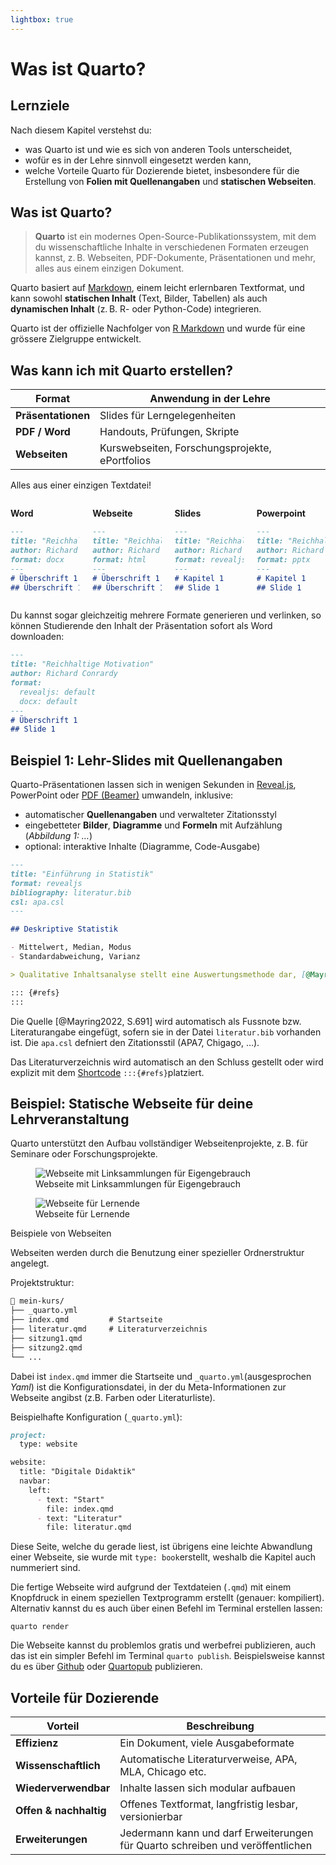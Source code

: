 ```yaml
---
lightbox: true
---
```


# Was ist Quarto?


:::{.callout-note}
## Lernziele

Nach diesem Kapitel verstehst du:

- was Quarto ist und wie es sich von anderen Tools unterscheidet,
- wofür es in der Lehre sinnvoll eingesetzt werden kann,
- welche Vorteile Quarto für Dozierende bietet, insbesondere für die Erstellung von **Folien mit Quellenangaben** und **statischen Webseiten**.
:::


## Was ist Quarto?

> **Quarto** ist ein modernes Open-Source-Publikationssystem, mit dem du wissenschaftliche Inhalte in verschiedenen Formaten erzeugen kannst, z. B. Webseiten, PDF-Dokumente, Präsentationen und mehr, alles aus einem einzigen Dokument.

Quarto basiert auf [Markdown](https://quarto.org/docs/authoring/markdown-basics.html), einem leicht erlernbaren Textformat, und kann sowohl **statischen Inhalt** (Text, Bilder, Tabellen) als auch **dynamischen Inhalt** (z. B. R- oder Python-Code) integrieren.

Quarto ist der offizielle Nachfolger von [R Markdown](https://rmarkdown.rstudio.com/) und wurde für eine grössere Zielgruppe entwickelt.


## Was kann ich mit Quarto erstellen?

| Format         | Anwendung in der Lehre                            |
|----------------|----------------------------------------------------|
| **Präsentationen** | Slides für Lerngelegenheiten |
| **PDF / Word**     | Handouts, Prüfungen, Skripte                   |
| **Webseiten**      | Kurswebseiten, Forschungsprojekte, ePortfolios |

Alles aus einer einzigen Textdatei!

:::: {.columns}
::: {.column}

**Word**
```markdown
---
title: "Reichhaltige Motivation"
author: Richard Conrardy
format: docx
---
# Überschrift 1
## Überschrift 1.1
```

:::
::: {.column}

**Webseite**

```markdown
---
title: "Reichhaltige Motivation"
author: Richard Conrardy
format: html
---
# Überschrift 1
## Überschrift 1.1
```

:::
::: {.column}

**Slides**
```markdown
---
title: "Reichhaltige Motivation"
author: Richard Conrardy
format: revealjs
---
# Kapitel 1
## Slide 1
```
:::

::: {.column}

**Powerpoint**
```markdown
---
title: "Reichhaltige Motivation"
author: Richard Conrardy
format: pptx
---
# Kapitel 1
## Slide 1
```
:::

::::

Du kannst sogar gleichzeitig mehrere Formate generieren und verlinken, so können Studierende den Inhalt der Präsentation sofort als Word downloaden:

```markdown
---
title: "Reichhaltige Motivation"
author: Richard Conrardy
format: 
  revealjs: default
  docx: default
---
# Überschrift 1
## Slide 1
```

## Beispiel 1: Lehr-Slides mit Quellenangaben

Quarto-Präsentationen lassen sich in wenigen Sekunden in [Reveal.js](https://revealjs.com/), PowerPoint oder [PDF (Beamer)](https://www.overleaf.com/learn/latex/Beamer%23Creating_a_table_of_contents) umwandeln, inklusive:

- automatischer **Quellenangaben** und verwalteter Zitationsstyl
- eingebetteter **Bilder**, **Diagramme** und **Formeln** mit Aufzählung (*Abbildung 1: ...*)
- optional: interaktive Inhalte (Diagramme, Code-Ausgabe)



````markdown
---
title: "Einführung in Statistik"
format: revealjs
bibliography: literatur.bib
csl: apa.csl
---

## Deskriptive Statistik

- Mittelwert, Median, Modus
- Standardabweichung, Varianz

> Qualitative Inhaltsanalyse stellt eine Auswertungsmethode dar, [@Mayring2022, S.691]

::: {#refs}
:::
````
Die Quelle [@Mayring2022, S.691] wird automatisch als Fussnote bzw. Literaturangabe eingefügt, sofern sie in der Datei `literatur.bib` vorhanden ist. Die `apa.csl` defniert den Zitationsstil (APA7, Chigago, ...). 

Das Literaturverzeichnis wird automatisch an den Schluss gestellt oder wird explizit mit dem [Shortcode](https://quarto.org/docs/authoring/citations.html#bibliography-generation) `:::{#refs}`platziert.

## Beispiel: Statische Webseite für deine Lehrveranstaltung

Quarto unterstützt den Aufbau vollständiger Webseitenprojekte, z. B. für Seminare oder Forschungsprojekte.

::: {#fig-elephants layout-ncol=2}

![Webseite mit Linksammlungen für Eigengebrauch](screenshots/webseite_blau.png){#fig-webseite1}

![Webseite für Lernende](screenshots/webseite_rot.png){#fig-webseite2}

Beispiele von Webseiten
:::

Webseiten werden durch die Benutzung einer spezieller Ordnerstruktur angelegt. 

Projektstruktur:

````markdown
📁 mein-kurs/
├── _quarto.yml
├── index.qmd         # Startseite
├── literatur.qmd     # Literaturverzeichnis
├── sitzung1.qmd
├── sitzung2.qmd
└── ...
````

Dabei ist `index.qmd` immer die Startseite und `_quarto.yml`(ausgesprochen *Yaml*) ist die Konfigurationsdatei, in der du Meta-Informationen zur Webseite angibst (z.B. Farben oder Literaturliste).

Beispielhafte Konfiguration (`_quarto.yml`):

````markdown
project:
  type: website

website:
  title: "Digitale Didaktik"
  navbar:
    left:
      - text: "Start"
        file: index.qmd
      - text: "Literatur"
        file: literatur.qmd
````

Diese Seite, welche du gerade liest, ist übrigens eine leichte Abwandlung einer Webseite, sie wurde mit `type: book`erstellt, weshalb die Kapitel auch nummeriert sind.

Die fertige Webseite wird aufgrund der Textdateien (`.qmd`) mit einem Knopfdruck in einem speziellen Textprogramm erstellt (genauer: kompiliert). Alternativ kannst du es auch über einen Befehl im Terminal erstellen lassen: 

```terminal
quarto render
```

Die Webseite kannst du problemlos gratis und werbefrei publizieren, auch das ist ein simpler Befehl im Terminal `quarto publish`. Beispielsweise kannst du es über [Github](https://github.com/) oder [Quartopub](https://quartopub.com/) publizieren.

## Vorteile für Dozierende

| Vorteil                | Beschreibung                                           |
| ---------------------- | ------------------------------------------------------ |
| **Effizienz**          | Ein Dokument, viele Ausgabeformate                     |
| **Wissenschaftlich**   | Automatische Literaturverweise, APA, MLA, Chicago etc. |
| **Wiederverwendbar**   | Inhalte lassen sich modular aufbauen                   |
| **Offen & nachhaltig** | Offenes Textformat, langfristig lesbar, versionierbar  |
| **Erweiterungen** | Jedermann kann und darf Erweiterungen für Quarto schreiben und veröffentlichen|
